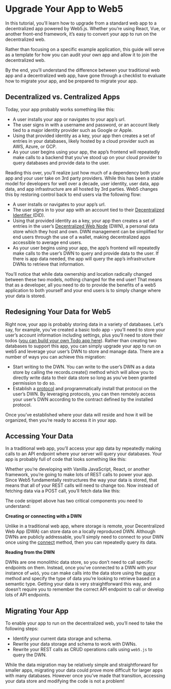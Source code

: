 
# Upgrade Your App to Web5

In this tutorial, you’ll learn how to upgrade from a standard web app to a decentralized app powered by Web5.js. Whether you’re using React, Vue, or another front-end framework, it’s easy to convert your app to run on the decentralized web.

Rather than focusing on a specific example application, this guide will serve as a template for how you can audit your own app and allow it to join the decentralized web. 

By the end, you’ll understand the difference between your traditional web app and a decentralized web app, have gone through a checklist to evaluate how to migrate your app, and be prepared to migrate your app.


## Decentralized vs. Centralized Apps

Today, your app probably works something like this:

* A user installs your app or navigates to your app’s url.
* The user signs in with a username and password, or an account likely tied to a major identity provider such as Google or Apple.
* Using that provided identity as a key, your app then creates a set of entries in your databases, likely hosted by a cloud provider such as AWS, Azure, or GCP.
* As your user begins using your app, the app’s frontend will repeatedly make calls to a backend that you’ve stood up on your cloud provider to query databases and provide data to the user.

Reading this over, you’ll realize just how much of a dependency both your app and your user take on 3rd party providers. While this has been a stable model for developers for well over a decade, user identity, user data, app data, and app infrastructure are all hosted by 3rd parties. Web5 changes this by restoring control back to end users via  the following flow:

* A user installs or navigates to your app’s url.
* The user signs in to your app with an account tied to their [Decentralized Identifier ](https://developer.tbd.website/docs/web5/learn/decentralized-identifiers/)(DID).
* Using that provided identity as a key, your app then creates a set of entries in the user’s [Decentralized Web Node](https://developer.tbd.website/docs/web5/learn/decentralized-web-nodes) (DWN), a personal data store which they host and own. DWN management can be simplified for end users through the use of a wallet, making decentralized apps accessible to average end users.
* As your user begins using your app, the app’s frontend will repeatedly make calls to the user’s DWN to query and provide data to the user. If there is app data needed, the app will query the app’s infrastructure DWNs to retrieve that information.

You’ll notice that while data ownership and location radically changed between these two models, nothing changed for the end user! That means that as a developer, all you need to do to provide the benefits of a web5 application to both yourself and your end users is to simply change where your data is stored.


## Redesigning Your Data for Web5

Right now, your app is probably storing data in a variety of databases. Let’s say, for example, you’ve created a basic todo app - you’ll need to store your user’s account information including settings, plus you’ll need to store their todos ([you can build your own Todo app here](https://developer.tbd.website/docs/web5/build/apps/todo-app-tutorial)). Rather than creating two databases to support this app, you can simply upgrade your app to run on web5 and leverage your user’s DWN to store and manage data. There are a number of ways you can achieve this migration:

* Start writing to the DWN. You can write to the user’s DWN as a data store by calling the records.create() method which will allow you to directly write data to their data store so long as you’ve been granted permission to do so.
* Establish a [protocol](/docs/web5/learn/protocols) and programmatically install that protocol on the user’s DWN. By leveraging protocols, you can then remotely access your user’s DWN according to the contract defined by the installed protocol.

Once you’ve established where your data will reside and how it will be organized, then you’re ready to access it in your app.


## Accessing Your Data

In a traditional web app, you’ll access your app data by repeatedly making calls to an API endpoint where your server will query your databases. Your app is probably full of code that looks something like this:

Whether you’re developing with Vanilla JavaScript, React, or another framework, you’re going to make lots of REST calls to power your app. Since Web5 fundamentally restructures the way your data is stored, that means that all of your REST calls will need to change too. Now instead of fetching data via a POST call, you’ll fetch data like this:

<CodeSnippet functionName='createAliceDid' importString="import { Web5 } from '@web5/api'" />


The code snippet above has two critical components you need to understand:

**Creating or connecting with a DWN**

Unlike in a traditional web app, where storage is remote, your Decentralized Web App (DWA) can store data on a locally reproduced DWN. Although DWNs are publicly addressable, you’ll simply need to connect to your DWN once using the [connect](https://tbd54566975.github.io/web5-js/modules/_web5_api.html#md:web5connectoptions) method, then you can repeatedly query its data.

**Reading from the DWN**

DWNs are one monolithic data store, so you don’t need to call specific endpoints on them. Instead, once you’ve connected to a DWN with your instance of `web5`, you can make calls into the data store using the [query](https://tbd54566975.github.io/web5-js/classes/_web5_api.DwnApi.html#records) method and specify the type of data you’re looking to retrieve based on a semantic type. Getting your data is very straightforward this way, and doesn’t require you to remember the correct API endpoint to call or develop lots of API endpoints.


## Migrating Your App

To enable your app to run on the decentralized web, you’ll need to take the following steps:



* Identify your current data storage and schema.
* Rewrite your data storage and schema to work with DWNs.
* Rewrite your REST calls as CRUD operations calls using `web5.js` to query the DWN.

While the data migration may be relatively simple and straightforward for smaller apps, migrating your data could prove more difficult for larger apps with many databases. However once you’ve made that transition, accessing your data store and modifying the code is not a problem!
